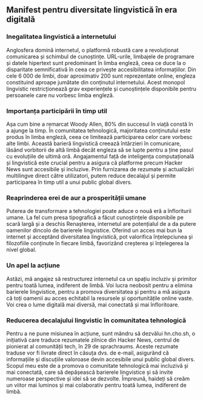 

<CallToAction />

<Steps>

## Manifest pentru diversitate lingvistică în era digitală

### Inegalitatea lingvistică a internetului

Anglosfera domină internetul, o platformă robustă care a revoluționat comunicarea și schimbul de cunoștințe. URL-urile, limbajele de programare și datele hipertext sunt predominant în limba engleză, ceea ce duce la o disparitate semnificativă în ceea ce privește accesibilitatea informațiilor. Din cele 6 000 de limbi, doar aproximativ 200 sunt reprezentate online, engleza constituind aproape jumătate din conținutul internetului. Acest monopol lingvistic restricționează grav experiențele și cunoștințele disponibile pentru persoanele care nu vorbesc limba engleză.

### Importanța participării în timp util

Așa cum bine a remarcat Woody Allen, 80% din succesul în viață constă în a ajunge la timp. În comunitatea tehnologică, majoritatea conținutului este produs în limba engleză, ceea ce limitează participarea celor care vorbesc alte limbi. Această barieră lingvistică creează întârzieri în comunicare, lăsând vorbitorii de altă limbă decât engleza să se lupte pentru a ține pasul cu evoluțiile de ultimă oră. Angajamentul față de inteligența computațională și lingvistică este crucial pentru a asigura că platforme precum Hacker News sunt accesibile și incluzive. Prin furnizarea de rezumate și actualizări multilingve direct către utilizatori, putem reduce decalajul și permite participarea în timp util a unui public global divers.

### Reaprinderea erei de aur a prosperității umane

Puterea de transformare a tehnologiei poate aduce o nouă eră a înfloriturii umane. La fel cum presa tipografică a făcut cunoștințele disponibile pe scară largă și a deschis Renașterea, internetul are potențialul de a da putere oamenilor dincolo de barierele lingvistice. Oferind un acces mai bun la internet și acceptând diversitatea lingvistică, pot valorifica înțelepciunea și filozofiile conținute în fiecare limbă, favorizând creșterea și înțelegerea la nivel global.

### Un apel la acțiune

Astăzi, mă angajez să restructurez internetul ca un spațiu incluziv și primitor pentru toată lumea, indiferent de limbă. Voi lucra neobosit pentru a elimina barierele lingvistice, pentru a promova diversitatea și pentru a mă asigura că toți oamenii au acces echitabil la resursele și oportunitățile online vaste. Voi crea o lume digitală mai diversă, mai conectată și mai înfloritoare.

### Reducerea decalajului lingvistic în comunitatea tehnologică

Pentru a ne pune misiunea în acțiune, sunt mândru să dezvălui hn.cho.sh, o inițiativă care traduce rezumatele zilnice din Hacker News, centrul de pionierat al comunității tech, în 29 de sprachraums. Aceste rezumate traduse vor fi livrate direct în căsuța dvs. de e-mail, asigurând că informațiile și discuțiile valoroase devin accesibile unui public global divers. Scopul meu este de a promova o comunitate tehnologică mai incluzivă și mai conectată, care să depășească barierele lingvistice și să invite numeroase perspective și idei să se dezvolte. Împreună, haideți să creăm un viitor mai luminos și mai colaborativ pentru toată lumea, indiferent de limbă.

</Steps>

